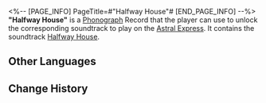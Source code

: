 <%-- [PAGE_INFO]
PageTitle=#"Halfway House"#
[END_PAGE_INFO] --%>
{{Item Infobox
|id          = 210312
|image       = Item Halfway House.png
|type        = Disk
|invCategory = Valuables
|rarity      = 3
|effect      = 
|description = A record that can be played on the Express' phonograph. It might be a chance acquisition or a gift from someone else. All sorts of memories surge up when the music plays &mdash; the smiles, encounters, touches, and the excitement of battle. Maybe that is why people still collect records even as society rapidly advances.<br />The current record contains the track "Halfway House."
}}
{{Description|''The long journey to the unconscious.''}}
'''"Halfway House"''' is a [[Phonograph]] Record that the player can use to unlock the corresponding soundtrack to play on the [[Astral Express]]. It contains the soundtrack [[Halfway House]].

==Other Languages==
{{Other Languages
|en   = "Halfway House"
|zhs  = 《半途之屋》
|zht  = 《半途之屋》
|ja   = 『中途の家』
|ko   = ≪중간의 집≫
|es   = La casa a mitad de camino
|fr   = «&nbsp;Halfway House&nbsp;»
|ru   = Halfway House
|th   = "Halfway House"
|vi   = "Ngôi Nhà Giữa Đường"
|de   = „Haus auf halber Strecke“
|id   = "Halfway House"
|pt   = "Halfway House"
}}

==Change History==
{{Change History|2.0}}